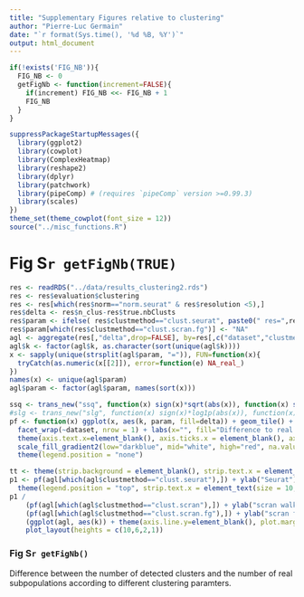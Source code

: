 ```yaml
---
title: "Supplementary Figures relative to clustering"
author: "Pierre-Luc Germain"
date: "`r format(Sys.time(), '%d %B, %Y')`"
output: html_document
---
```


```r
if(!exists('FIG_NB')){
  FIG_NB <- 0
  getFigNb <- function(increment=FALSE){
    if(increment) FIG_NB <<- FIG_NB + 1
    FIG_NB
  }
}

suppressPackageStartupMessages({
  library(ggplot2)
  library(cowplot)
  library(ComplexHeatmap)
  library(reshape2)
  library(dplyr)
  library(patchwork)
  library(pipeComp) # (requires `pipeComp` version >=0.99.3)
  library(scales)
})
theme_set(theme_cowplot(font_size = 12))
source("../misc_functions.R")
```

# Fig S`r getFigNb(TRUE)`

```r
res <- readRDS("../data/results_clustering2.rds")
res <- res$evaluation$clustering
res <- res[which(res$norm=="norm.seurat" & res$resolution <5),]
res$delta <- res$n_clus-res$true.nbClusts
res$param <- ifelse( res$clustmethod=="clust.seurat", paste0(" res=",res$resolution), paste0(" steps=",res$steps))
res$param[which(res$clustmethod=="clust.scran.fg")] <- "NA"
agl <- aggregate(res[,"delta",drop=FALSE], by=res[,c("dataset","clustmethod", "k","param"),drop=FALSE], FUN=mean)
agl$k <- factor(agl$k, as.character(sort(unique(agl$k))))
x <- sapply(unique(strsplit(agl$param, "=")), FUN=function(x){
  tryCatch(as.numeric(x[[2]]), error=function(e) NA_real_)
})
names(x) <- unique(agl$param)
agl$param <- factor(agl$param, names(sort(x)))

ssq <- trans_new("ssq", function(x) sign(x)*sqrt(abs(x)), function(x) sign(x)*x^2)
#slg <- trans_new("slg", function(x) sign(x)*log1p(abs(x)), function(x) sign(x)*(exp(x)-1))
pf <- function(x) ggplot(x, aes(k, param, fill=delta)) + geom_tile() + 
  facet_wrap(~dataset, nrow = 1) + labs(x="", fill="Difference to real number of clusters") + 
  theme(axis.text.x=element_blank(), axis.ticks.x = element_blank(), axis.line.x = element_blank()) +
  scale_fill_gradient2(low="darkblue", mid="white", high="red", na.value = "red", trans=ssq, limit=c(-7,20), breaks=c(-7,-2,0,2,7,20)) + 
  theme(legend.position = "none")
```

```r
tt <- theme(strip.background = element_blank(), strip.text.x = element_blank())
p1 <- pf(agl[which(agl$clustmethod=="clust.seurat"),]) + ylab("Seurat") + 
  theme(legend.position = "top", strip.text.x = element_text(size = 10, angle=60), strip.background = element_blank())
p1 / 
    (pf(agl[which(agl$clustmethod=="clust.scran"),]) + ylab("scran walktrap") + tt) /
    (pf(agl[which(agl$clustmethod=="clust.scran.fg"),]) + ylab("scran fast_greedy") + tt) /
    (ggplot(agl, aes(k)) + theme(axis.line.y=element_blank(), plot.margin = unit(rep(0,4),"pt"))) + 
    plot_layout(heights = c(10,6,2,1))
```

### Fig S`r getFigNb()`
Difference between the number of detected clusters and the number of real subpopulations according to different clustering paramters.

\newpage

